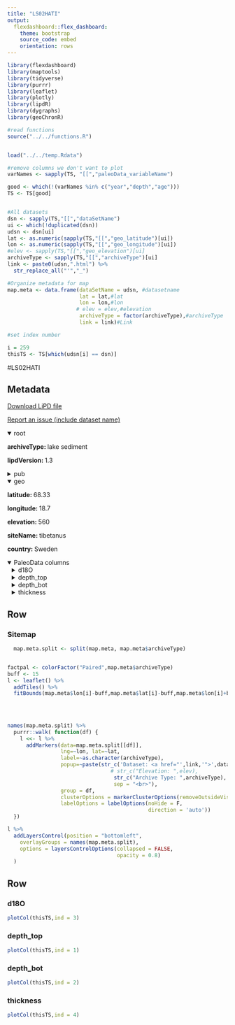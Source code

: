 ```yaml
---
title: "LS02HATI"
output: 
  flexdashboard::flex_dashboard:
    theme: bootstrap
    source_code: embed
    orientation: rows
---
```


```r
library(flexdashboard)
library(maptools)
library(tidyverse)
library(purrr)
library(leaflet)
library(plotly)
library(lipdR)
library(dygraphs)
library(geoChronR)

#read functions
source("../../functions.R")


load("../../temp.Rdata")

#remove columns we don't want to plot
varNames <- sapply(TS, "[[","paleoData_variableName")

good <- which(!(varNames %in% c("year","depth","age")))
TS <- TS[good]


#All datasets
dsn <- sapply(TS,"[[","dataSetName")
ui <- which(!duplicated(dsn))
udsn <- dsn[ui]
lat <- as.numeric(sapply(TS,"[[","geo_latitude")[ui])
lon <- as.numeric(sapply(TS,"[[","geo_longitude")[ui])
#elev <- sapply(TS,"[[","geo_elevation")[ui]
archiveType <- sapply(TS,"[[","archiveType")[ui]
link <- paste0(udsn,".html") %>% 
  str_replace_all("'","_")

#Organize metadata for map
map.meta <- data.frame(dataSetName = udsn, #datasetname
                       lat = lat,#lat
                       lon = lon,#lon
                      # elev = elev,#elevation
                       archiveType = factor(archiveType),#archiveType
                       link = link)#Link

#set index number

i = 259
thisTS <- TS[which(udsn[i] == dsn)]
```
#LS02HATI

Metadata {.sidebar}
-------------------------------------
[Download LiPD file](LS02HATI.lpd)
            

[Report an issue (include dataset name)](https://github.com/nickmckay/LiPDverse/issues)

<details open style="margin-left: 0px">
<summary>root</summary>
<p style="margin-left: 0px"><strong>archiveType: </strong>lake sediment
<p style="margin-left: 0px"><strong>lipdVersion: </strong>1.3
</details>
<details>
<summary>pub</summary>
<details style="margin-left: 10px">
<summary>pub1</summary>
<p style="margin-left: 10px"><strong>citeKey: </strong>hammarlund2002holocenechangesinatmosphe
<p style="margin-left: 10px"><strong>journal: </strong>The Holocene
<p style="margin-left: 10px"><strong>volume: </strong>12
<p style="margin-left: 10px"><strong>pages: </strong>339-351
<p style="margin-left: 10px"><strong>pubYear: </strong>2002
<p style="margin-left: 10px"><strong>title: </strong>Holocene changes in atmospheric circulation recorded in the oxygen-isotope stratigraphy of lacustrine carbonates from northern Sweden
<p style="margin-left: 10px"><strong>DOI: </strong>10.1191/0959683602hl548rp
</details>
</details>
<details open style="margin-left: 0px">
<summary>geo</summary>
<p style="margin-left: 0px"><strong>latitude: </strong>68.33
<p style="margin-left: 0px"><strong>longitude: </strong>18.7
<p style="margin-left: 0px"><strong>elevation: </strong>560
<p style="margin-left: 0px"><strong>siteName: </strong>tibetanus
<p style="margin-left: 0px"><strong>country: </strong>Sweden
</details>
<details open>
<summary>PaleoData columns</summary>
<details style="margin-left: 10px">
<summary>d18O</summary>
<p style="margin-left: 10px"><strong>TSid: </strong>GH319a119c
<p style="margin-left: 10px"><strong>variableName: </strong>d18O
<p style="margin-left: 10px"><strong>units: </strong>permilvpdb
<p style="margin-left: 10px"><strong>description: </strong><125 µm CaCO3
<p style="margin-left: 10px"><strong>useInGlobalTemperatureAnalysis: </strong>FALSE
<details>
<summary>interpretation</summary>
<details style="margin-left: 20px">
<summary>1</summary>
<p style="margin-left: 20px"><strong>basis: </strong>"stronger zonal atmospheric circulation during the early Holocene remains the most plausable mechanism to explain the strong shifts in the d18O-MAT relation
<p style="margin-left: 20px"><strong>rank: </strong>2
<p style="margin-left: 20px"><strong>scope: </strong>climate
<p style="margin-left: 20px"><strong>variable: </strong>atmospheric circulation
</details>
<details style="margin-left: 20px">
<summary>2</summary>
<p style="margin-left: 20px"><strong>basis: </strong>18O corresponds with pollen-inferred temperatures
<p style="margin-left: 20px"><strong>direction: </strong>positive
<p style="margin-left: 20px"><strong>equilibriumEvidence: </strong>Temperature equation applied to surface sediment yields essentially modern July temperatures
<p style="margin-left: 20px"><strong>fraction: </strong><125 µm carbonate
<p style="margin-left: 20px"><strong>inferredMaterial: </strong>lake water
<p style="margin-left: 20px"><strong>rank: </strong>1
<p style="margin-left: 20px"><strong>scope: </strong>isotope
<p style="margin-left: 20px"><strong>seasonality: </strong>summer
<p style="margin-left: 20px"><strong>variable: </strong>air temperature
</details>
</details>
</details>
<details style="margin-left: 10px">
<summary>depth_top</summary>
<p style="margin-left: 10px"><strong>TSid: </strong>GH90116454
<p style="margin-left: 10px"><strong>variableName: </strong>depth_top
<p style="margin-left: 10px"><strong>units: </strong>mm
<p style="margin-left: 10px"><strong>useInGlobalTemperatureAnalysis: </strong>FALSE
</details>
<details style="margin-left: 10px">
<summary>depth_bot</summary>
<p style="margin-left: 10px"><strong>TSid: </strong>GH679c4dbd
<p style="margin-left: 10px"><strong>variableName: </strong>depth_bot
<p style="margin-left: 10px"><strong>units: </strong>mm
<p style="margin-left: 10px"><strong>useInGlobalTemperatureAnalysis: </strong>FALSE
</details>
<details style="margin-left: 10px">
<summary>thickness</summary>
<p style="margin-left: 10px"><strong>TSid: </strong>GHc1be714b
<p style="margin-left: 10px"><strong>variableName: </strong>thickness
<p style="margin-left: 10px"><strong>units: </strong>mm
<p style="margin-left: 10px"><strong>useInGlobalTemperatureAnalysis: </strong>FALSE
</details>

Row
-----------------------------------------------------------------------

### Sitemap

```r
  map.meta.split <- split(map.meta, map.meta$archiveType)


factpal <- colorFactor("Paired",map.meta$archiveType)
buff <- 15
l <- leaflet() %>% 
  addTiles() %>% 
  fitBounds(map.meta$lon[i]-buff,map.meta$lat[i]-buff,map.meta$lon[i]+buff,map.meta$lat[i]+buff)
  

  
  
names(map.meta.split) %>%
  purrr::walk( function(df) {
    l <<- l %>%
      addMarkers(data=map.meta.split[[df]],
                 lng=~lon, lat=~lat,
                 label=~as.character(archiveType),
                 popup=~paste(str_c('Dataset: <a href="',link,'">',dataSetName,'</a>'),
                                 # str_c("Elevation: ",elev),
                                  str_c("Archive Type: ",archiveType),
                                  sep = "<br>"),
                 group = df,
                 clusterOptions = markerClusterOptions(removeOutsideVisibleBounds = F),
                 labelOptions = labelOptions(noHide = F,
                                             direction = 'auto'))
  })

l %>%
  addLayersControl(position = "bottomleft",
    overlayGroups = names(map.meta.split),
    options = layersControlOptions(collapsed = FALSE,
                                   opacity = 0.8)
  )
```

Row {.tabset .tabset-fade}
-----------------------------------------------------------------------

### d18O
```r
plotCol(thisTS,ind = 3)
```

### depth_top
```r
plotCol(thisTS,ind = 1)
```

### depth_bot
```r
plotCol(thisTS,ind = 2)
```

### thickness
```r
plotCol(thisTS,ind = 4)
```
